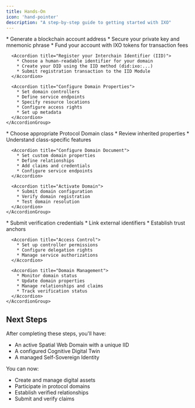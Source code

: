```yaml
---
title: Hands-On
icon: 'hand-pointer'
description: "A step-by-step guide to getting started with IXO"
---
```


<Steps>
  <Step title="Set up your personal Spatial Web Domain">
    <AccordionGroup>
      <Accordion title="Create your IXO Account">
        * Generate a blockchain account address
        * Secure your private key and mnemonic phrase
        * Fund your account with IXO tokens for transaction fees
      </Accordion>
      
      <Accordion title="Register your Interchain Identifier (IID)">
        * Choose a human-readable identifier for your domain
        * Create your DID using the IID method (did:ixo:...)
        * Submit registration transaction to the IID Module
      </Accordion>

      <Accordion title="Configure Domain Properties">
        * Set domain controllers
        * Define service endpoints
        * Specify resource locations
        * Configure access rights
        * Set up metadata
      </Accordion>
    </AccordionGroup>
  </Step>

  <Step title="Initialize your Cognitive Digital Twin">
    <AccordionGroup>
      <Accordion title="Select Domain Class">
        * Choose appropriate Protocol Domain class
        * Review inherited properties
        * Understand class-specific features
      </Accordion>

      <Accordion title="Configure Domain Document">
        * Set custom domain properties
        * Define relationships
        * Add claims and credentials
        * Configure service endpoints
      </Accordion>

      <Accordion title="Activate Domain">
        * Submit domain configuration
        * Verify domain registration
        * Test domain resolution
      </Accordion>
    </AccordionGroup>
  </Step>

  <Step title="Manage your Self-Sovereign Identity">
    <AccordionGroup>
      <Accordion title="Identity Verification">
        * Submit verification credentials
        * Link external identifiers
        * Establish trust anchors
      </Accordion>

      <Accordion title="Access Control">
        * Set up controller permissions
        * Configure delegation rights
        * Manage service authorizations
      </Accordion>

      <Accordion title="Domain Management">
        * Monitor domain status
        * Update domain properties
        * Manage relationships and claims
        * Track verification status
      </Accordion>
    </AccordionGroup>
  </Step>
</Steps>

## Next Steps

After completing these steps, you'll have:
- An active Spatial Web Domain with a unique IID
- A configured Cognitive Digital Twin
- A managed Self-Sovereign Identity

You can now:
- Create and manage digital assets
- Participate in protocol domains
- Establish verified relationships
- Submit and verify claims
